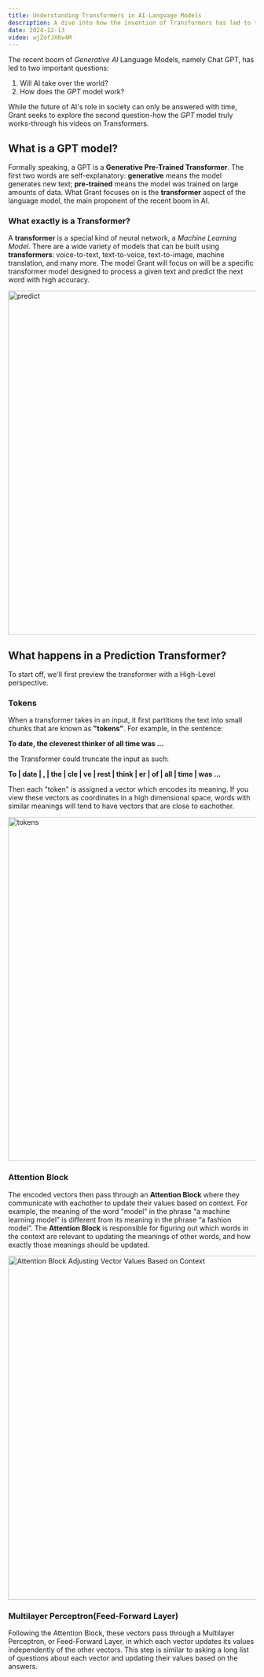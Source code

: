 ```yaml
---
title: Understanding Transformers in AI-Language Models
description: A dive into how the invention of Transformers has led to the boom in AI
date: 2024-12-13
video: wjZofJX0v4M
---
```


The recent boom of _Generative AI_ Language Models, namely Chat GPT, has led to two important questions:
1. Will AI take over the world?
2. How does the _GPT_ model work?

While the future of AI's role in society can only be answered with time, Grant seeks to explore the second question-how the _GPT_ model truly works-through his videos on Transformers.

## What is a GPT model?
Formally speaking, a GPT is a **Generative Pre-Trained Transformer**. The first two words are self-explanatory: **generative** means the model generates new text; **pre-trained** means the model was trained on large amounts of data. What Grant focuses on is the **transformer** aspect of the language model, the main proponent of the recent boom in AI.
### What exactly is a Transformer?
A **transformer** is a special kind of neural network, a _Machine Learning Model_. There are a wide variety of models that can be built using **transformers**: voice-to-text, text-to-voice, text-to-image, machine translation, and many more. The model Grant will focus on will be a specific transformer model designed to process a given text and predict the next word with high accuracy.

<img src="predict.png" alt="predict" width="700"/>

## What happens in a **Prediction Transformer**?
To start off, we'll first preview the transformer with a High-Level perspective.

### Tokens
When a transformer takes in an input, it first partitions the text into small chunks that are known as **"tokens"**. For example, in the sentence:

**To date, the cleverest thinker of all time was ...**

the Transformer could truncate the input as such:

**To | date | , | the | cle | ve | rest | think | er | of | all | time | was ...**

Then each "token" is assigned a vector which encodes its meaning. If you view these vectors as coordinates in a high dimensional space, words with similar meanings will tend to have vectors that are close to eachother.

<img src="tokens.png" alt="tokens" width="700"/>

### Attention Block
The encoded vectors then pass through an **Attention Block** where they communicate with eachother to update their values based on context. For example, the meaning of the word "model" in the phrase “a machine learning model” is different from its meaning in the phrase “a fashion model”. The **Attention Block** is responsible for figuring out which words in the context are relevant to updating the meanings of other words, and how exactly those meanings should be updated.

<img src="attentions.png" alt="Attention Block Adjusting Vector Values Based on Context" width="700"/>

### Multilayer Perceptron(Feed-Forward Layer)
Following the Attention Block, these vectors pass through a Multilayer Perceptron, or Feed-Forward Layer, in which each vector updates its values independently of the other vectors. This step is similar to asking a long list of questions about each vector and updating their values based on the answers.
